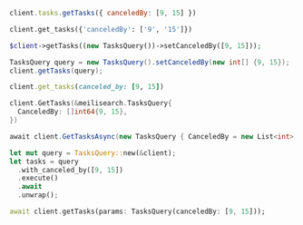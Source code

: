 <CodeGroup>

```javascript JS
client.tasks.getTasks({ canceledBy: [9, 15] })
```

```python Python
client.get_tasks({'canceledBy': ['9', '15']})
```

```php PHP
$client->getTasks((new TasksQuery())->setCanceledBy([9, 15]));
```

```java Java
TasksQuery query = new TasksQuery().setCanceledBy(new int[] {9, 15});
client.getTasks(query);
```

```ruby Ruby
client.get_tasks(canceled_by: [9, 15])
```

```go Go
client.GetTasks(&meilisearch.TasksQuery{
  CanceledBy: []int64{9, 15},
})
```

```csharp C#
await client.GetTasksAsync(new TasksQuery { CanceledBy = new List<int> { 9, 15 } });
```

```rust Rust
let mut query = TasksQuery::new(&client);
let tasks = query
  .with_canceled_by([9, 15])
  .execute()
  .await
  .unwrap();
```

```dart Dart
await client.getTasks(params: TasksQuery(canceledBy: [9, 15]));
```
</CodeGroup>